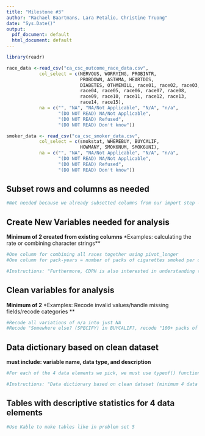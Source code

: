 ```yaml
---
title: "Milestone #3"
author: "Rachael Baartmans, Lara Petalio, Christine Truong"
date: "Sys.Date()"
output:
  pdf_document: default
  html_document: default
---
```

```r
library(readr)

race_data <-read_csv("ca_csc_outcome_race_data.csv",
            col_select = c(NERVOUS, WORRYING, PROBINTR,
                           PROBDOWN, ASTHMA, HEARTDIS,
                           DIABETES, OTHMENILL, race01, race02, race03,
                           race04, race05, race06, race07, race08,
                           race09, race10, race11, race12, race13,
                           race14, race15),
            na = c("", "NA", "NA/Not Applicable", "N/A", "n/a",
                   "(DO NOT READ) NA/Not Applicable",
                   "(DO NOT READ) Refused",
                   "(DO NOT READ) Don't know"))

smoker_data <- read_csv("ca_csc_smoker_data.csv",
            col_select = c(smokstat, WHEREBUY, BUYCALIF,
                           HOWMANY, SMOK6NUM, SMOK6UNI),
            na = c("", "NA", "NA/Not Applicable", "N/A", "n/a",
                   "(DO NOT READ) NA/Not Applicable",
                   "(DO NOT READ) Refused",
                   "(DO NOT READ) Don't know"))
```
\newpage

## Subset rows and columns as needed 
```r
#Not needed because we already subsetted columns from our import step -- rows don't need to be subsetted either, and we can get rid of this chunk while writing the same things on the rmd as text.
```

\newpage
## Create New Variables needed for analysis
**Minimum of 2 created from existing columns **
\newline**Examples: calculating the rate or combining character strings**

```r
#One column for combining all races together using pivot_longer
#One column for pack-years = number of packs of cigarettes smoked per day x years a person has smoked

#Instructions: "Furthermore, CDPH is also interested in understanding tobacco consumption in terms of “pack-years” which is the product of the number of packs of cigarettes smoked per day and the years a person has smoked. Given that there are about 20 cigarettes in a pack, calculate and interpret the average number of pack-years (Hint: There may be multiple ways to calculate “pack-years” with the available data elements and there is no wrong answer, as long as you can defend your calculation. One option is to utilize HOWMANY, SMOK6NUM, and SMO6UNI).  Compare the average number of pack-years by at least four disease outcomes (e.g. asthma, heart disease, diabetes, physical illness, and/or mental illness). Provide a print-quality table, diagram, or visual representation that shows the average number of pack-years and the disease outcomes."
```

\newpage
## Clean variables for analysis 
**Minimum of 2**
\newline **Examples: Recode invalid values/handle missing fields/recode categories **

```r
#Recode all variations of n/a into just NA
#Recode "Somewhere else? (SPECIFY) in BUYCALIF?, recode "100+ packs of cigarettes"? - ask GSI
```

\newpage
## Data dictionary based on clean dataset 
**must include: variable name, data type, and description**
```r
#For each of the 4 data elements we pick, we must use typeof() function and describe what it stands for using the research documents published for each variable

#Instructions: "Data dictionary based on clean dataset (minimum 4 data elements), including: Variable name, Data type, Description. Data dictionary can be included as text or table, but should be easy for teaching team to interpret/read."
```

\newpage
## Tables with descriptive statistics for 4 data elements 
```r
#Use Kable to make tables like in problem set 5
```

